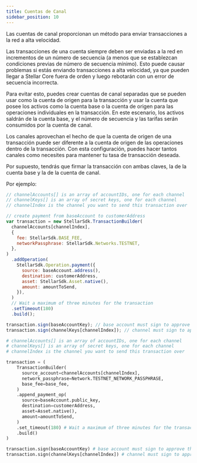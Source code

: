 ```yaml
---
title: Cuentas de Canal
sidebar_position: 10
---
```



Las cuentas de canal proporcionan un método para enviar transacciones a la red a alta velocidad.

Las transacciones de una cuenta siempre deben ser enviadas a la red en incrementos de un número de secuencia (a menos que se establezcan condiciones previas de número de secuencia mínimo). Esto puede causar problemas si estás enviando transacciones a alta velocidad, ya que pueden llegar a Stellar Core fuera de orden y luego rebotarán con un error de secuencia incorrecta.

Para evitar esto, puedes crear cuentas de canal separadas que se pueden usar como la cuenta de origen para la transacción y usar la cuenta que posee los activos como la cuenta base o la cuenta de origen para las operaciones individuales en la transacción. En este escenario, los activos saldrán de la cuenta base, y el número de secuencia y las tarifas serán consumidos por la cuenta de canal.

Los canales aprovechan el hecho de que la cuenta de origen de una transacción puede ser diferente a la cuenta de origen de las operaciones dentro de la transacción. Con esta configuración, puedes hacer tantos canales como necesites para mantener tu tasa de transacción deseada.

Por supuesto, tendrás que firmar la transacción con ambas claves, la de la cuenta base y la de la cuenta de canal.

Por ejemplo:

<CodeExample>

```js
// channelAccounts[] is an array of accountIDs, one for each channel
// channelKeys[] is an array of secret keys, one for each channel
// channelIndex is the channel you want to send this transaction over

// create payment from baseAccount to customerAddress
var transaction = new StellarSdk.TransactionBuilder(
  channelAccounts[channelIndex],
  {
    fee: StellarSdk.BASE_FEE,
    networkPassphrase: StellarSdk.Networks.TESTNET,
  },
)
  .addOperation(
    StellarSdk.Operation.payment({
      source: baseAccount.address(),
      destination: customerAddress,
      asset: StellarSdk.Asset.native(),
      amount: amountToSend,
    }),
  )
  // Wait a maximum of three minutes for the transaction
  .setTimeout(180)
  .build();

transaction.sign(baseAccountKey); // base account must sign to approve the payment
transaction.sign(channelKeys[channelIndex]); // channel must sign to approve it being the source of the transaction
```

```python
# channelAccounts[] is an array of accountIDs, one for each channel
# channelKeys[] is an array of secret keys, one for each channel
# channelIndex is the channel you want to send this transaction over

transaction = (
    TransactionBuilder(
      source_account=channelAccounts[channelIndex],
      network_passphrase=Network.TESTNET_NETWORK_PASSPHRASE,
      base_fee=base_fee,
    )
    .append_payment_op(
      source=baseAccount.public_key,
      destination=customerAddress,
      asset=Asset.native(),
      amount=amountToSend,
    )
    .set_timeout(180) # Wait a maximum of three minutes for the transaction
    .build()
)

transaction.sign(baseAccountKey) # base account must sign to approve the payment
transaction.sign(channelKeys[channelIndex]) # channel must sign to approve it being the source of the transaction
```

</CodeExample>
